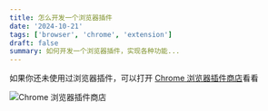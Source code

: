 ```yaml
---
title: 怎么开发一个浏览器插件
date: '2024-10-21'
tags: ['browser', 'chrome', 'extension']
draft: false
summary: 如何开发一个浏览器插件，实现各种功能...
---
```


如果你还未使用过浏览器插件，可以打开 [Chrome 浏览器插件商店](https://chromewebstore.google.com/category/extensions)看看

![Chrome 浏览器插件商店](/static/images/mdx/chrome-extension.png)